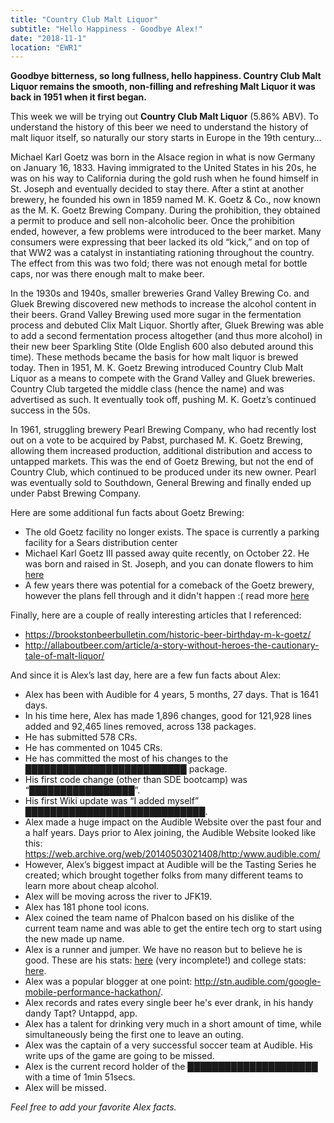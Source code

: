 ```yaml
---
title: "Country Club Malt Liquor"
subtitle: "Hello Happiness - Goodbye Alex!"
date: "2018-11-1"
location: "EWR1"
---
```


**Goodbye bitterness, so long fullness, hello happiness. Country Club Malt Liquor remains the smooth, non-filling and refreshing Malt Liquor it was back in 1951 when it first began.**

This week we will be trying out **Country Club Malt Liquor** (5.86% ABV). To understand the history of this beer we need to understand the history of malt liquor itself, so naturally our story starts in Europe in the 19th century…

Michael Karl Goetz was born in the Alsace region in what is now Germany on January 16, 1833. Having immigrated to the United States in his 20s, he was on his way to California during the gold rush when he found himself in St. Joseph and eventually decided to stay there. After a stint at another brewery, he founded his own in 1859 named M. K. Goetz & Co., now known as the M. K. Goetz Brewing Company. During the prohibition, they obtained a permit to produce and sell non-alcoholic beer. Once the prohibition ended, however, a few problems were introduced to the beer market. Many consumers were expressing that beer lacked its old “kick,” and on top of that WW2 was a catalyst in instantiating rationing throughout the country. The effect from this was two fold; there was not enough metal for bottle caps, nor was there enough malt to make beer.

In the 1930s and 1940s, smaller breweries Grand Valley Brewing Co. and Gluek Brewing discovered new methods to increase the alcohol content in their beers. Grand Valley Brewing used more sugar in the fermentation process and debuted Clix Malt Liquor. Shortly after, Gluek Brewing was able to add a second fermentation process altogether (and thus more alcohol) in their new beer Sparkling Stite (Olde English 600 also debuted around this time). These methods became the basis for how malt liquor is brewed today. Then in 1951, M. K. Goetz Brewing introduced Country Club Malt Liquor as a means to compete with the Grand Valley and Gluek breweries. Country Club targeted the middle class (hence the name) and was advertised as such. It eventually took off, pushing M. K. Goetz’s continued success in the 50s.

In 1961, struggling brewery Pearl Brewing Company, who had recently lost out on a vote to be acquired by Pabst, purchased M. K. Goetz Brewing, allowing them increased production, additional distribution and access to untapped markets. This was the end of Goetz Brewing, but not the end of Country Club, which continued to be produced under its new owner. Pearl was eventually sold to Southdown, General Brewing and finally ended up under Pabst Brewing Company.

Here are some additional fun facts about Goetz Brewing:

* The old Goetz facility no longer exists. The space is currently a parking facility for a Sears distribution center
* Michael Karl Goetz III passed away quite recently, on October 22. He was born and raised in St. Joseph, and you can donate flowers to him <a href="https://meierhoffer-funeral-home-crematory.tributecenterstore.com/?oId=3390831&tag=Standard&mtph=2" target="_blank" rel="noreferrer">here</a>
* A few years there was potential for a comeback of the Goetz brewery, however the plans fell through and it didn't happen :( read more <a href="http://www.newspressnow.com/news/local_news/goetz-brewery-won-t-be-making-comeback/article_ca438c3a-f4cd-57c8-934b-7ff1a8825b89.html" target="_blank" rel="noreferrer">here</a>

Finally, here are a couple of really interesting articles that I referenced:

* <a href="https://brookstonbeerbulletin.com/historic-beer-birthday-m-k-goetz/" target="_blank" rel="noreferrer">https://brookstonbeerbulletin.com/historic-beer-birthday-m-k-goetz/</a>
* <a href="http://allaboutbeer.com/article/a-story-without-heroes-the-cautionary-tale-of-malt-liquor/" target="_blank" rel="noreferrer">http://allaboutbeer.com/article/a-story-without-heroes-the-cautionary-tale-of-malt-liquor/</a>

And since it is Alex’s last day, here are a few fun facts about Alex:

* Alex has been with Audible for 4 years, 5 months, 27 days.  That is 1641 days.
* In his time here, Alex has made 1,896 changes, good for 121,928 lines added and 92,465 lines removed, across 138 packages.
* He has submitted 578 CRs.
* He has commented on 1045 CRs.
* He has committed the most of his changes to the ██████████████████████████ package.
* His first code change (other than SDE bootcamp) was “█████████████████”.
* His first Wiki update was “I added myself” █████████████████████████████.
* Alex made a huge impact on the Audible Website over the past four and a half years.  Days prior to Alex joining, the Audible Website looked like this: <a href="https://web.archive.org/web/20140503021408/http:/www.audible.com/" target="_blank" rel="noreferrer">https://web.archive.org/web/20140503021408/http:/www.audible.com/</a>
* However, Alex’s biggest impact at Audible will be the Tasting Series he created; which brought together folks from many different teams to learn more about cheap alcohol.
* Alex will be moving across the river to JFK19.
* Alex has 181 phone tool icons.
* Alex coined the team name of Phalcon based on his dislike of the current team name and was able to get the entire tech org to start using the new made up name.
* Alex is a runner and jumper.  We have no reason but to believe he is good.  These are his stats: <a href="https://www.athletic.net/TrackAndField/Athlete.aspx?AID=9257513#!/L0" target="_blank" rel="noreferrer">here</a> (very incomplete!) and college stats: <a href="https://www.tfrrs.org/athletes/2764966/Oberlin/Alex_Guo.html" target="_blank" rel="noreferrer">here</a>.
* Alex was a popular blogger at one point: <a href="http://stn.audible.com/google-mobile-performance-hackathon/" target="_blank" rel="noreferrer">http://stn.audible.com/google-mobile-performance-hackathon/</a>.
* Alex records and rates every single beer he's ever drank, in his handy dandy Tapt? Untappd, app.
* Alex has a talent for drinking very much in a short amount of time, while simultaneously being the first one to leave an outing.
* Alex was the captain of a very successful soccer team at Audible. His write ups of the game are going to be missed.
* Alex is the current record holder of the █████████████████████ with a time of 1min 51secs.
* Alex will be missed.

*Feel free to add your favorite Alex facts.*